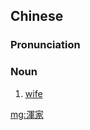 {{also|浑家}}
==Chinese==
{{zh-forms|s=浑家}}

===Pronunciation===
{{zh-pron
|m=húnjiā
|cat=n
}}

===Noun===
{{zh-noun}}
# {{lb|zh|archaic}} [[wife]]

[[mg:渾家]]